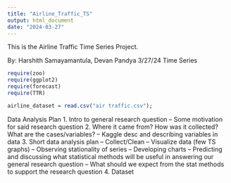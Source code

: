 ```yaml
---
title: "Airline_Traffic_TS"
output: html_document
date: "2024-03-27"
---
```


This is the Airline Traffic Time Series Project.

By: Harshith Samayamantula, Devan Pandya
3/27/24
Time Series 

```r
require(zoo)
require(ggplot2)
require(forecast)
require(TTR)

airline_dataset = read.csv("air traffic.csv");
```

Data Analysis Plan
1. Intro to general research question
-- Some motivation for said research question
2. Where it came from? How was it collected? What are the cases/variables?
-- Kaggle desc and describing variables in data
3. Short data analysis plan
-- Collect/Clean
-- Visualize data (few TS graphs)
-- Observing stationality of series
-- Developing charts
-- Predicting and discussing what statistical methods will be useful in answering our general research question
-- What should we expect from the stat methods to support the research question
4. Dataset
